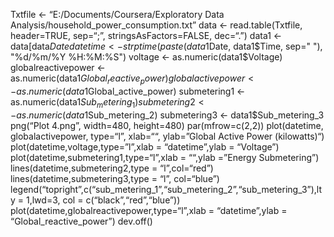 Txtfile <- "E:/Documents/Coursera/Exploratory Data Analysis/household_power_consumption.txt"
data <- read.table(Txtfile, header=TRUE, sep=";", stringsAsFactors=FALSE, dec=".")
data1 <- data[data$Date %in% c("1/2/2007","2/2/2007") ,]
datetime <- strptime(paste(data1$Date, data1$Time, sep=" "), "%d/%m/%Y %H:%M:%S")
voltage <- as.numeric(data1$Voltage)
globalreactivepower  <- as.numeric(data1$Global_reactive_power)
globalactivepower <- as.numeric(data1$Global_active_power)
submetering1 <- as.numeric(data1$Sub_metering_1)
submetering2 <- as.numeric(data1$Sub_metering_2)
submetering3 <- data1$Sub_metering_3
png("Plot 4.png", width=480, height=480)
par(mfrow=c(2,2))
plot(datetime, globalactivepower, type="l", xlab="", ylab="Global Active Power (kilowatts)")
plot(datetime,voltage,type="l",xlab = "datetime",ylab = "Voltage")
plot(datetime,submetering1,type="l",xlab = "",ylab = "Energy Submetering")
lines(datetime,submetering2,type = "l",col="red")
lines(datetime,submetering3,type = "l", col="blue")
legend("topright",c("sub_metering_1","sub_metering_2","sub_metering_3"),lty = 1,lwd=3, col = c("black","red","blue"))
plot(datetime,globalreactivepower,type="l",xlab = "datetime",ylab = "Global_reactive_power")
dev.off()
